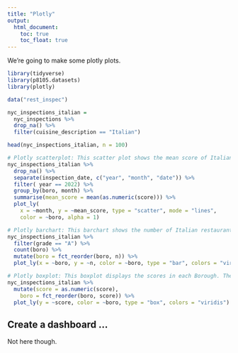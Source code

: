 ```yaml
---
title: "Plotly"
output: 
  html_document:
    toc: true
    toc_float: true
---
```



We're going to make some plotly plots.

```r
library(tidyverse)
library(p8105.datasets)
library(plotly)
```



```r
data("rest_inspec")

```




```r
nyc_inspections_italian = 
  nyc_inspections %>% 
  drop_na() %>% 
  filter(cuisine_description == "Italian")

head(nyc_inspections_italian, n = 100)
```



```r
# Plotly scatterplot: This scatter plot shows the mean score of Italian restaurants across 2022 every month by Borough.
nyc_inspections_italian %>%
  drop_na() %>% 
  separate(inspection_date, c("year", "month", "date")) %>% 
  filter( year == 2022) %>% 
  group_by(boro, month) %>% 
  summarise(mean_score = mean(as.numeric(score))) %>% 
  plot_ly(
    x = ~month, y = ~mean_score, type = "scatter", mode = "lines",
    color = ~boro, alpha = 1)

```


```r
# Plotly barchart: This barchart shows the number of Italian restaurant with Grade A in different Borough.
nyc_inspections_italian %>% 
  filter(grade == "A") %>% 
  count(boro) %>% 
  mutate(boro = fct_reorder(boro, n)) %>% 
  plot_ly(x = ~boro, y = ~n, color = ~boro, type = "bar", colors = "viridis")
```


```r
# Plotly boxplot: This boxplot displays the scores in each Borough. The higher the score, the more severe of the violations.
nyc_inspections_italian %>% 
  mutate(score = as.numeric(score),
    boro = fct_reorder(boro, score)) %>% 
  plot_ly(y = ~score, color = ~boro, type = "box", colors = "viridis")
```

## Create a dashboard ...

Not here though.